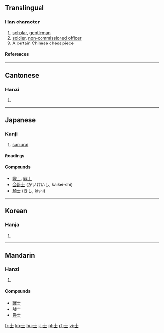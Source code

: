 {{see|土}}
==Translingual==
{{Han stroke|[[Image:士-order.gif]]}}
===Han character===
{{Han char|rn=33|rad=士|as=00|sn=3|four=4010<sub>0</sub>|canj=十一 (JM)|ids=⿱[[十]][[一]]}}
# [[scholar]], [[gentleman]]
# [[soldier]], [[non-commissioned officer]]
# A certain Chinese chess piece
====References====
{{Han ref|kx=0242.380|dkj=05638|dj=0482.380|hdz=10416.010|uh=58EB|ud=22763|bh=A468|bd=42088}}
----

==Cantonese==
===Hanzi===
{{yue-hanzi|jyut=|y=si6}}
# {{defn|Cantonese}}
----
==Japanese==
===Kanji===
{{ja-kanji|grade=4|rs=士00}}
# [[samurai]]
====Readings====
{{ja-readings|on=[[し]] (shi), [[じ]] (ji)|kun=[[さむらい]] (samurai), [[つかさ]] (tsukasa)}}

====Compounds====
*[[戰士]], [[戦士]]
*[[会計士]] (かいけいし, kaikei-shi)
*[[騎士]] (きし, kishi)

----

==Korean==
===Hanja===
{{ko-hanja|hangeul=사|rv=sa|mr=sa}}
# {{defn|Korean}}
----
==Mandarin==
===Hanzi===
{{cmn-hanzi|pin=[[shì]] ([[shi4]])|wg=shih<sup>4</sup>}}
# {{defn|Mandarin}}

====Compounds====
*[[戰士]]
*[[战士]]
*[[爵士]]

[[fr:士]]
[[ko:士]]
[[hu:士]]
[[ja:士]]
[[pl:士]]
[[pt:士]]
[[vi:士]]